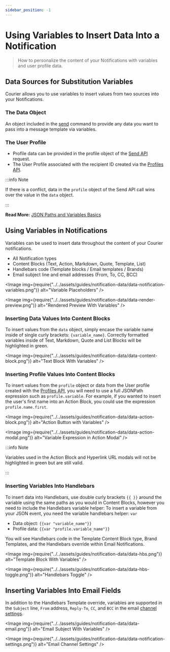 ```yaml
---
sidebar_position: -1
---
```



# Using Variables to Insert Data Into a Notification

> How to personalize the content of your Notifications with variables and user profile data.

## Data Sources for Substitution Variables

Courier allows you to use variables to insert values from two sources into your Notifications.

### The Data Object

An object included in the [send](../../reference/send/intro.mdx) command to provide any data you want to pass into a message template via variables.

### The User Profile

- Profile data can be provided in the profile object of the [Send API](../../reference/send/intro.mdx) request.
- The User Profile associated with the recipient ID created via the [Profiles API](../../reference/profiles/intro.mdx).

:::info Note

If there is a conflict, data in the `profile` object of the Send API call wins over the value in the `data` object. 

:::

**Read More:** [JSON Paths and Variables Basics](json-paths-variables.mdx)

## Using Variables in Notifications

Variables can be used to insert data throughout the content of your Courier notifications.

- All Notification types
- Content Blocks (Text, Action, Markdown, Quote, Template, List)
- Handlebars code (Template blocks / Email templates / Brands)
- Email subject line and email addresses (From, To, CC, BCC)

<Image
  img={require("../../assets/guides/notification-data/data-notification-variables.png")}
  alt="Variable Placeholders"
/>

<Image
  img={require("../../assets/guides/notification-data/data-render-preview.png")}
  alt="Rendered Preview With Variables"
/>

### Inserting Data Values Into Content Blocks

To insert values from the `data` object, simply encase the variable name inside of single curly brackets: `{variable_name}`.  Correctly formatted variables inside of Text, Markdown, Quote and List Blocks will be highlighted in green.

<Image
  img={require("../../assets/guides/notification-data/data-content-block.png")}
  alt="Text Block With Variables"
/>

### Inserting Profile Values Into Content Blocks

To insert values from the `profile` object or data from the User profile created with the [Profiles API](../../reference/profiles/intro.mdx), you will need to use a full JSONPath expression such as `profile.variable`. For example, if you wanted to insert the user's first name into an Action Block, you could use the expression `profile.name.first`.

<Image
  img={require("../../assets/guides/notification-data/data-action-block.png")}
  alt="Action Button with Variables"
/>

<Image
  img={require("../../assets/guides/notification-data/data-action-modal.png")}
  alt="Variable Expression in Action Modal"
/>

:::info Note

Variables used in the Action Block and Hyperlink URL modals will not be highlighted in green but are still valid.

:::

### Inserting Variables Into Handlebars 

To insert data into Handlebars, use double curly brackets `{{ }}` around the variable using the same paths as you would in Content Blocks, however you need to include the Handlebars variable helper: To insert a variable from your JSON event, you need the variable handlebars helper: `var`

- Data object: `{{var "variable_name"}}`
- Profile data: `{{var "profile.variable_name"}}`

You will see Handlebars code in the Template Content Block type, Brand Templates, and the Handlebars override within Email Notifications.

<Image
  img={require("../../assets/guides/notification-data/data-hbs.png")}
  alt="Template Block With Variables"
/>

<Image
  img={require("../../assets/guides/notification-data/data-hbs-toggle.png")}
  alt="Handlebars Toggle"
/>

## Inserting Variables Into Email Fields

In addition to the Handlebars Template override, variables are supported in the `Subject` line, `From` address, `Reply-To`, `CC`, and `BCC` in the email [channel settings](../notification-settings/email-fields.mdx).

<Image
  img={require("../../assets/guides/notification-data/data-email.png")}
  alt="Email Subject With Variables"
/>

<Image
  img={require("../../assets/guides/notification-data/data-notification-settings.png")}
  alt="Email Channel Settings"
/>